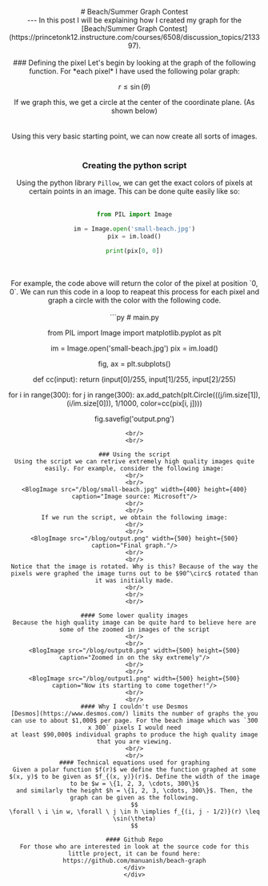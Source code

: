 
<div className="md:p-20 lg:p-20 lg:pt-0 md:pt-0 p-5">
<Header dir={["blog", "beach-graph-contest"]} />
<br/>
<br/>
<br/>
<div clasName="markdown-body t-20">
# Beach/Summer Graph Contest
<Author contributors={["manuanish"]} readTime={5}/>
<br/>
---
In this post I will be explaining how I created my graph for the [Beach/Summer Graph Contest](https://princetonk12.instructure.com/courses/6508/discussion_topics/213397).
<br/>
<br/>
### Defining the pixel
Let's begin by looking at the graph of the following function. For *each pixel* I have used the following polar graph:

$$
r \leq \sin(\theta)
$$

If we graph this, we get a circle at the center of the coordinate plane. (As shown below)
<br/>
<BlogImage src="/blog/circle.png" width={2880} height={1538}/>
<br/>
<br/>
Using this very basic starting point, we can now create all sorts of images.
<br/>
<br/>
### Creating the python script
Using the python library `Pillow`, we can get the exact colors of pixels at certain points in an image. This can be done quite easily like so:
<br/>
<br/>
```py
from PIL import Image

im = Image.open('small-beach.jpg')
pix = im.load()

print(pix[0, 0])
```
<br/>
<br/>
For example, the code above will return the color of the pixel at position `0, 0`. We can run this code in a loop to reapeat this process for each pixel
and graph a circle with the color with the following code.
<br/>
<br/>
```py
# main.py

from PIL import Image
import matplotlib.pyplot as plt

im = Image.open('small-beach.jpg')
pix = im.load()

fig, ax = plt.subplots()

def cc(input):
    return (input[0]/255, input[1]/255, input[2]/255)

for i in range(300):
    for j in range(300):
        ax.add_patch(plt.Circle(((j/im.size[1]), (i/im.size[0])), 1/1000, color=cc(pix[i, j])))

fig.savefig('output.png')
```
<br/>
<br/>

### Using the script
Using the script we can retrive extremely high quality images quite easily. For example, consider the following image:
<br/>
<br/>
<BlogImage src="/blog/small-beach.jpg" width={400} height={400} caption="Image source: Microsoft"/>
<br/>
<br/>
If we run the script, we obtain the following image:
<br/>
<br/>
<BlogImage src="/blog/output.png" width={500} height={500} caption="Final graph."/>
<br/>
<br/>
Notice that the image is rotated. Why is this? Because of the way the pixels were graphed the image turns out to be $90^\circ$ rotated than
it was initially made.
<br/>
<br/>
<br/>

#### Some lower quality images
Because the high quality image can be quite hard to believe here are some of the zoomed in images of the script
<br/>
<br/>
<BlogImage src="/blog/output0.png" width={500} height={500} caption="Zoomed in on the sky extremely"/>
<br/>
<br/>
<BlogImage src="/blog/output1.png" width={500} height={500} caption="Now its starting to come together!"/>
<br/>
<br/>
#### Why I couldn't use Desmos
[Desmos](https://www.desmos.com/) limits the number of graphs the you can use to about $1,000$ per page. For the beach image which was `300 x 300` pixels I would need
at least $90,000$ individual graphs to produce the high quality image that you are viewing.
<br/>
<br/>
#### Technical equations used for graphing
Given a polar function $f(r)$ we define the function graphed at some $(x, y)$ to be given as $f_{(x, y)}(r)$. Define the width of the image to be $w = \{1, 2, 3, \cdots, 300\}$
and similarly the height $h = \{1, 2, 3, \cdots, 300\}$. Then, the graph can be given as the following.
$$
\forall \ i \in w, \forall \ j \in h \implies f_{(i, j - 1/2)}(r) \leq \sin(\theta)
$$

#### Github Repo
For those who are interested in look at the source code for this little project, it can be found here: https://github.com/manuanish/beach-graph
</div>
</div>
